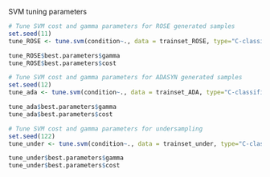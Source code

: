 SVM tuning parameters
```r
# Tune SVM cost and gamma parameters for ROSE generated samples
set.seed(11)
tune_ROSE <- tune.svm(condition~., data = trainset_ROSE, type="C-classification", kernel="radial", gamma = c(0.001, 0.01, 0.1), cost = c(0.5, 1, 5, 10, 15) ) 

tune_ROSE$best.parameters$gamma
tune_ROSE$best.parameters$cost
```

```r
# Tune SVM cost and gamma parameters for ADASYN generated samples
set.seed(12)
tune_ada <- tune.svm(condition~., data = trainset_ADA, type="C-classification", kernel="radial", gamma = c(0.001, 0.01, 0.1), cost = c(0.5, 1, 5, 10, 15) ) 

tune_ada$best.parameters$gamma
tune_ada$best.parameters$cost
```

```r
# Tune SVM cost and gamma parameters for undersampling
set.seed(122)
tune_under <- tune.svm(condition~., data = trainset_under, type="C-classification", kernel="radial", gamma = c(0.001, 0.01, 0.1), cost = c(0.5, 1, 5, 10, 15) ) 

tune_under$best.parameters$gamma
tune_under$best.parameters$cost
```
